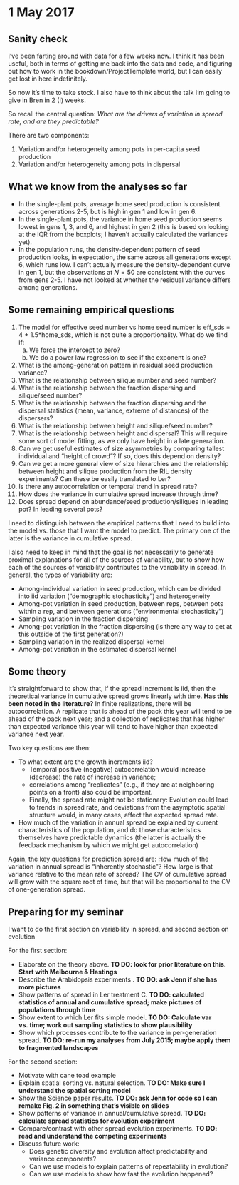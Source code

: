 # 1 May 2017

## Sanity check 
I've been farting around with data for a few weeks now. I think it has been useful, both in terms of getting me back into the data and code, and figuring out how to work in the bookdown/ProjectTemplate world, but I can easily get lost in here indefinitely. 

So now it's time to take stock. I also have to think about the talk I'm going to give in Bren in 2 (!) weeks.

So recall the central question: *What are the drivers of variation in spread rate, and are they predictable?*

There are two components:

1. Variation and/or heterogeneity among pots in per-capita seed production
2. Variation and/or heterogeneity among pots in dispersal


## What we know from the analyses so far
- In the single-plant pots, average home seed production is consistent across generations 2-5, but is high in gen 1 and low in gen 6.
- In the single-plant pots, the variance in home seed production seems lowest in gens 1, 3, and 6, and highest in gen 2 (this is based on looking at the IQR from the boxplots; I haven't actually calculated the variances yet). 
- In the population runs, the density-dependent pattern of seed production looks, in expectation, the same across all generations except 6, which runs low. I can't actually measure the density-dependent curve in gen 1, but the observations at $N=50$ are consistent with the curves from gens 2-5. I have not looked at whether the residual variance differs among generations.

## Some remaining empirical questions
1. The model for effective seed number vs home seed number is eff_sds = 4 + 1.5*home_sds, which is not quite a proportionality. What do we find if:
    a. We force the intercept to zero?
    b. We do a power law regression to see if the exponent is one?
2. What is the among-generation pattern in residual seed production variance?
3. What is the relationship between silique number and seed number?
3. What is the relationship between the fraction dispersing and silique/seed number?
3. What is the relationship between the fraction dispersing and the dispersal statistics (mean, variance, extreme of distances) of the dispersers?
4. What is the relationship between height and silique/seed number?
5. What is the relationship between height and dispersal? This will require some sort of model fitting, as we only have height in a late generation.
6. Can we get useful estimates of size asymmetries by comparing tallest individual and "height of crowd"? If so, does this depend on density?
7. Can we get a more general view of size hierarchies and the relationship between height and silique production from the RIL density experiments? Can these be easily translated to Ler?
8. Is there any autocorrelation or temporal trend in spread rate?
9. How does the variance in cumulative spread increase through time?
10. Does spread depend on abundance/seed production/siliques in leading pot? In leading several pots?


I need to distinguish between the empirical patterns that I need to build into the model vs. those that I want the model to predict. The primary one of the latter is the variance in cumulative spread. 

I also need to keep in mind that the goal is not necessarily to generate proximal explanations for all of the sources of variability, but to show how each of the sources of variability contributes to the variability in spread. In general, the types of variability are:

- Among-individual variation in seed production, which can be divided into iid variation ("demographic stochasticity") and heterogeneity
- Among-pot variation in seed production, between reps, between pots within a rep, and between generations ("environmental stochasticity")
- Sampling variation in the fraction dispersing
- Among-pot variation in the fraction dispersing (is there any way to get at this outside of the first generation?)
- Sampling variation in the realized dispersal kernel
- Among-pot variation in the estimated dispersal kernel

## Some theory
It's straightforward to show that, if the spread increment is iid, then the theoretical variance in cumulative spread grows linearly with time. **Has this been noted in the literature?** In finite realizations, there will be autocorrelation. A replicate that is ahead of the pack this year will tend to be ahead of the pack next year; and a collection of replicates that has higher than expected variance this year will tend to have higher than expected variance next year.

Two key questions are then: 

- To what extent are the growth increments iid? 
    - Temporal positive (negative) autocorrelation would increase (decrease) the rate of increase in variance; 
    - correlations among "replicates" (e.g., if they are at neighboring points on a front) also could be important. 
    - Finally, the spread rate might not be stationary: Evolution could lead to trends in spread rate, and deviations from the asymptotic spatial structure would, in many cases, affect the expected spread rate.
- How much of the variation in annual spread be explained by current characteristics of the population, and do those characteristics themselves have predictable dynamics (the latter is actually the feedback mechanism by which we might get autocorrelation)

Again, the key questions for prediction spread are: How much of the variation in annual spread is "inherently stochastic"? How large is that variance relative to the mean rate of spread? The CV of cumulative spread will grow with the square root of time, but that will be proportional to the CV of one-generation spread.

## Preparing for my seminar
I want to do the first section on variability in spread, and second section on evolution

For the first section:

- Elaborate on the theory above. **TO DO: look for prior literature on this. Start with Melbourne & Hastings**
- Describe the Arabidopsis experiments . **TO DO: ask Jenn if she has more pictures**
- Show patterns of spread in Ler treatment C. **TO DO: calculated statistics of annual and cumulative spread; make pictures of populations through time**
- Show extent to which Ler fits simple model. **TO DO: Calculate var vs. time; work out sampling statistics to show plausibility**
- Show which processes contribute to the variance in per-generation spread. **TO DO: re-run my analyses from July 2015; maybe apply them to fragmented landscapes**

For the second section:

- Motivate with cane toad example
- Explain spatial sorting vs. natural selection. **TO DO: Make sure I understand the spatial sorting model**
- Show the Science paper results. **TO DO: ask Jenn for code so I can remake Fig. 2 in something that's visible on slides**
- Show patterns of variance in annual/cumulative spread. **TO DO: calculate spread statistics for evolution experiment**
- Compare/contrast with other spread evolution experiments. **TO DO: read and understand the competing experiments**
- Discuss future work:
    - Does genetic diversity and evolution affect predictability and variance components?
    - Can we use models to explain patterns of repeatability in evolution?
    - Can we use models to show how fast the evolution happened?
